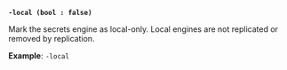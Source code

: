 <a id="secrets-flag-local" />

**`-local (bool : false)`**

Mark the secrets engine as local-only. Local engines are not replicated or removed
by replication.

**Example**: `-local`

